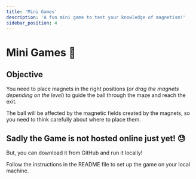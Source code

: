 ```yaml
---
title: 'Mini Games'
description: 'A fun mini game to test your knowledge of magnetism!'
sidebar_position: 4
---
```


<!-- import MagnetGameLink from '@site/src/components/MagnetGameLink'; -->

# Mini Games 🧩

## Objective

You need to place magnets in the right positions (_or drag the magnets depending on the level_) to guide the ball through the maze and reach the exit.

The ball will be affected by the magnetic fields created by the magnets, so you need to think carefully about where to place them.

## Sadly the Game is not hosted online just yet! 😓

But, you can download it from GitHub and run it locally!

Follow the instructions in the README file to set up the game on your local machine.
